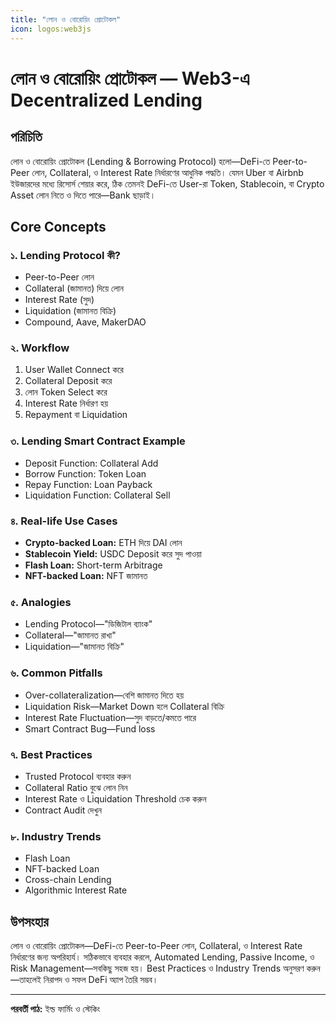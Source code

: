 ```yaml
---
title: "লোন ও বোরোয়িং প্রোটোকল"
icon: logos:web3js
---
```


# লোন ও বোরোয়িং প্রোটোকল — Web3-এ Decentralized Lending

## পরিচিতি

লোন ও বোরোয়িং প্রোটোকল (Lending & Borrowing Protocol) হলো—DeFi-তে Peer-to-Peer লোন, Collateral, ও Interest Rate নির্ধারণের আধুনিক পদ্ধতি। যেমন Uber বা Airbnb ইউজারদের মধ্যে রিসোর্স শেয়ার করে, ঠিক তেমনই DeFi-তে User-রা Token, Stablecoin, বা Crypto Asset লোন নিতে ও দিতে পারে—Bank ছাড়াই।

## Core Concepts

### ১. Lending Protocol কী?
- Peer-to-Peer লোন
- Collateral (জামানত) দিয়ে লোন
- Interest Rate (সুদ)
- Liquidation (জামানত বিক্রি)
- Compound, Aave, MakerDAO

### ২. Workflow
1. User Wallet Connect করে
2. Collateral Deposit করে
3. লোন Token Select করে
4. Interest Rate নির্ধারণ হয়
5. Repayment বা Liquidation

### ৩. Lending Smart Contract Example
- Deposit Function: Collateral Add
- Borrow Function: Token Loan
- Repay Function: Loan Payback
- Liquidation Function: Collateral Sell

### ৪. Real-life Use Cases
- **Crypto-backed Loan:** ETH দিয়ে DAI লোন
- **Stablecoin Yield:** USDC Deposit করে সুদ পাওয়া
- **Flash Loan:** Short-term Arbitrage
- **NFT-backed Loan:** NFT জামানত

### ৫. Analogies
- Lending Protocol—"ডিজিটাল ব্যাংক"
- Collateral—"জামানত রাখা"
- Liquidation—"জামানত বিক্রি"

### ৬. Common Pitfalls
- Over-collateralization—বেশি জামানত দিতে হয়
- Liquidation Risk—Market Down হলে Collateral বিক্রি
- Interest Rate Fluctuation—সুদ বাড়তে/কমতে পারে
- Smart Contract Bug—Fund loss

### ৭. Best Practices
- Trusted Protocol ব্যবহার করুন
- Collateral Ratio বুঝে লোন নিন
- Interest Rate ও Liquidation Threshold চেক করুন
- Contract Audit দেখুন

### ৮. Industry Trends
- Flash Loan
- NFT-backed Loan
- Cross-chain Lending
- Algorithmic Interest Rate

## উপসংহার

লোন ও বোরোয়িং প্রোটোকল—DeFi-তে Peer-to-Peer লোন, Collateral, ও Interest Rate নির্ধারণের জন্য অপরিহার্য। সঠিকভাবে ব্যবহার করলে, Automated Lending, Passive Income, ও Risk Management—সবকিছু সহজ হয়। Best Practices ও Industry Trends অনুসরণ করুন—তাহলেই নিরাপদ ও সফল DeFi অ্যাপ তৈরি সম্ভব।

---

**পরবর্তী পাঠ:** ইল্ড ফার্মিং ও স্টেকিং
